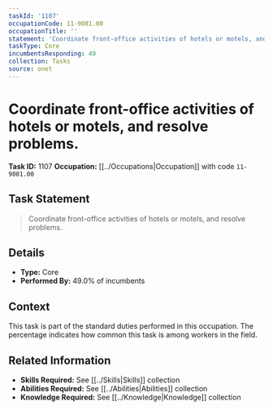 ```yaml
---
taskId: '1107'
occupationCode: 11-9081.00
occupationTitle: ''
statement: 'Coordinate front-office activities of hotels or motels, and resolve problems.'
taskType: Core
incumbentsResponding: 49
collection: Tasks
source: onet
---
```

# Coordinate front-office activities of hotels or motels, and resolve problems.

**Task ID:** 1107
**Occupation:** [[../Occupations|Occupation]] with code `11-9081.00`

## Task Statement

> Coordinate front-office activities of hotels or motels, and resolve problems.

## Details

- **Type:** Core
- **Performed By:** 49.0% of incumbents

## Context

This task is part of the standard duties performed in this occupation. The percentage indicates how common this task is among workers in the field.

## Related Information

- **Skills Required:** See [[../Skills|Skills]] collection
- **Abilities Required:** See [[../Abilities|Abilities]] collection
- **Knowledge Required:** See [[../Knowledge|Knowledge]] collection
